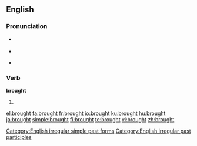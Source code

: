 ==English==

{{rank|however|enough|quite|230|brought|woman|want|home}}

===Pronunciation===
*{{IPA|/'brɔːt/}} {{SAMPA|/'brO:t/}}
*{{audio|en-us-brought.ogg|Audio (US)}}
*{{audio|en-uk-brought.ogg|Audio (UK)}}
*:{{rhymes|ɔːt}}

===Verb===
'''brought'''

# {{past of|[[bring]]}}

[[Category:English irregular simple past forms]]
[[Category:English irregular past participles]]

[[el:brought]]
[[fa:brought]]
[[fr:brought]]
[[io:brought]]
[[ku:brought]]
[[hu:brought]]
[[ja:brought]]
[[simple:brought]]
[[fi:brought]]
[[te:brought]]
[[vi:brought]]
[[zh:brought]]